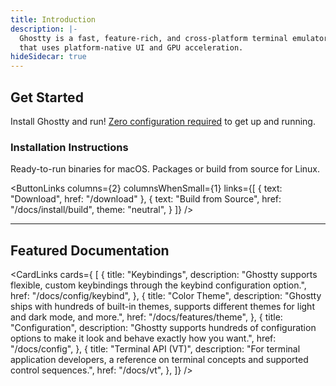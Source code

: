 ```yaml
---
title: Introduction
description: |-
  Ghostty is a fast, feature-rich, and cross-platform terminal emulator
  that uses platform-native UI and GPU acceleration.
hideSidecar: true
---
```


## Get Started

Install Ghostty and run!
[Zero configuration required](/docs/config#zero-configuration-philosophy) to get up and running.

### Installation Instructions

Ready-to-run binaries for macOS. Packages or build from source for Linux.

<ButtonLinks
  columns={2}
  columnsWhenSmall={1}
  links={[
    {
      text: "Download",
      href: "/download"
    },
    {
      text: "Build from Source",
      href: "/docs/install/build",
      theme: "neutral",
    }
  ]}
/>

<hr/>

## Featured Documentation

<CardLinks cards={
  [
    {
      title: "Keybindings",
      description: "Ghostty supports flexible, custom keybindings through the keybind configuration option.",
      href: "/docs/config/keybind",
    },
    {
      title: "Color Theme",
      description: "Ghostty ships with hundreds of built-in themes, supports different themes for light and dark mode, and more.",
      href: "/docs/features/theme",
    },
    {
      title: "Configuration",
      description: "Ghostty supports hundreds of configuration options to make it look and behave exactly how you want.",
      href: "/docs/config",
    },
    {
      title: "Terminal API (VT)",
      description: "For terminal application developers, a reference on terminal concepts and supported control sequences.",
      href: "/docs/vt",
    },
  ]}
/>
